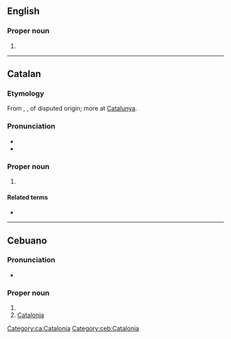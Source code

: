 ==English==

===Proper noun===
{{en-proper noun}}

# {{alternative form of|en|Catalonia}}

----

==Catalan==

===Etymology===
From {{der|ca|ML.|Cathalonia}}, {{m|la|Cathalaunia}}, of disputed origin; more at [[w:Catalonia#Etymology and pronunciation|Catalunya]].
 
===Pronunciation===
* {{ca-IPA}}
* {{audio|ca|LL-Q7026 (cat)-Unjoanqualsevol-Catalunya.wav|Audio}}

===Proper noun===
{{ca-proper noun|f}}

# {{place|ca|autonomous community|c/Spain|t=Catalonia}}

====Related terms====
* {{l|ca|català}}

[[Category:ca:Catalonia]]

----

==Cebuano==

===Pronunciation===
* {{hyphenation|ceb|Ca|ta|lun|ya}}

===Proper noun===
{{head|ceb|proper noun}}

# {{surname|ceb|A=a|nodot=1}}
# [[Catalonia]]

[[Category:ceb:Catalonia]]